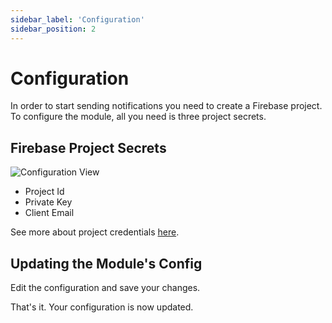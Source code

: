 ```yaml
---
sidebar_label: 'Configuration'
sidebar_position: 2
---
```


# Configuration

In order to start sending notifications you need to create a Firebase project.<br />
To configure the module, all you need is three project secrets.

## Firebase Project Secrets

![Configuration View](/img/modules/push-notifications/admin/config.png)

- Project Id
- Private Key
- Client Email

See more about project credentials [here](https://firebase.google.com/docs/admin/setup#add_firebase_to_your_app).

## Updating the Module's Config

Edit the configuration and save your changes.

That's it. Your configuration is now updated.
